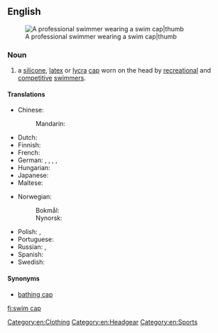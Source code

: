 ==English==
{{wikipedia}}
[[Image:Eamon Sullivan - 4x100 Beijing 2008.jpg|A professional swimmer wearing a swim cap|thumb]]

===Noun===
{{en-noun|head=[[swim]] [[cap]]}}

# a [[silicone]], [[latex]] or [[Lycra|lycra]] [[cap]] worn on the head by [[recreation]]al and [[competitive]] [[swimmer]]s.

====Translations====
{{trans-top|cap worn by swimmers}}
* Chinese:
*: Mandarin: {{t+|cmn|泳帽|tr=yǒngmào|sc=Hani}}
* Dutch: {{t|nl|badmuts|f}}
* Finnish: {{t+|fi|uimalakki}}
* French: {{t|fr|bonnet de bain|m}}
* German: {{t|de|Bademütze|f}}, {{t|de|Badehaube|f}}, {{t|de|Schwimmhaube}}, {{t|de|Schwimmkappe|f}}, {{t+|de|Badekappe|f}}
* Hungarian: {{t+|hu|úszósapka}}
* Japanese: {{t|ja|水泳帽|tr=すいえいぼう, suieibō|sc=Jpan}}
* Maltese: {{t|mt|kappa|f}}
{{trans-mid}}
* Norwegian:
*: Bokmål: {{t+|nb|badehette|m|f}}
*: Nynorsk: {{t|nn|badehette|f}}
* Polish: {{t+|pl|czepek|m}}, {{t|pl|czepek pływacki|m}}
* Portuguese: {{t|pt|touca de natação|f}}
* Russian: {{t|ru|[[ша́почка]] [[для]] [[купание|купа́ния]]/[[плавание|пла́вания]]|f}}, {{t+|ru|ша́почка|f}}
* Spanish: {{t|es|gorro de natación|m}}
* Swedish: {{t|sv|badmössa|c}}
{{trans-bottom}}

====Synonyms====
* [[bathing cap]]

[[Category:en:Clothing]]
[[Category:en:Headgear]]
[[Category:en:Sports]]

[[fi:swim cap]]